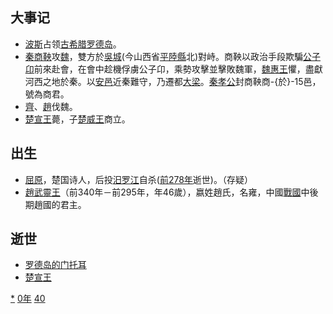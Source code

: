 {{yearTOC|-340|[[周顯王|周顯王]]二十九年 [[魯景公|魯景公]]四年 [[齊威王|齊威王]]十七年 [[趙肅侯|趙肅侯]]十年 [[魏惠王|魏惠王]]三十年 [[韓昭侯|韓昭侯]]二十三年 [[秦孝公|秦孝公]]二十二年 [[楚宣王|楚宣王]]三十年 [[宋剔成君|宋剔成君]]三十年 [[衛平侯|衛平侯]]三年 [[燕後文公|燕後文公]]二十二年 越王[[無彊|無彊]]三年 [[中山成公|中山成公]]十年}}

== 大事记 ==
* [[波斯|波斯]]占领[[古希腊|古希腊]][[罗德岛|罗德岛]]。
* [[秦|秦]][[商鞅|商鞅]]攻[[魏国_(战国)|魏]]，雙方於[[吳城|吳城]](今山西省[[平陸縣|平陸縣]]北)對峙。商鞅以政治手段欺騙[[公子卬_(魏国)|公子卬]]前來赴會，在會中趁機俘虜公子卬，乘勢攻擊並擊敗魏軍，[[魏惠王|魏惠王]]懼，盡獻河西之地於秦。以[[安邑|安邑]]近秦難守，乃遷都[[大梁|大梁]]。[[秦孝公|秦孝公]]封商鞅商-{於}-15邑，號為商君。
* [[齊|齊]]、[[趙|趙]]伐魏。
* [[楚宣王|楚宣王]]薨，子[[楚威王|楚威王]]商立。

== 出生 ==
* [[屈原|屈原]]，楚国诗人，后投[[汨罗江|汨罗江]]自杀([[前278年|前278年]]逝世)。（存疑）
* [[趙武靈王|趙武靈王]]（前340年－前295年，年46歲），嬴姓趙氏，名雍，中國[[戰國|戰國]]中後期趙國的君主。

== 逝世 ==
{{Wikisource year mention}}
* [[罗德岛的门托耳|罗德岛的门托耳]]
* [[楚宣王|楚宣王]]

[[Category:前340年|*]]
[[Category:前340年代|0年]]
[[Category:前4世纪各年|40]]